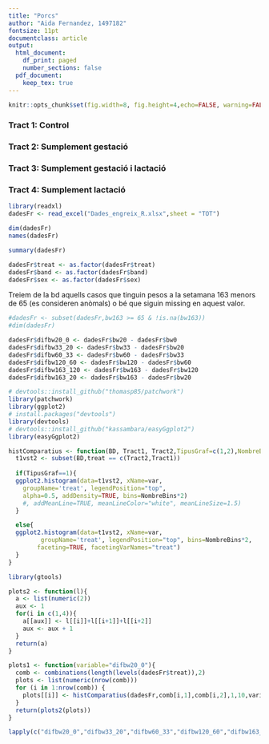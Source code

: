 ```yaml
---
title: "Porcs"
author: "Aida Fernandez, 1497182"
fontsize: 11pt
documentclass: article
output:
  html_document:
    df_print: paged
    number_sections: false
  pdf_document: 
    keep_tex: true
---
```



```r
knitr::opts_chunk$set(fig.width=8, fig.height=4,echo=FALSE, warning=FALSE, message=FALSE,eval=T)
```

### Tract 1: Control
### Tract 2: Sumplement gestació
### Tract 3: Sumplement gestació i lactació
### Tract 4: Sumplement lactació


```r
library(readxl)
dadesFr <- read_excel("Dades_engreix_R.xlsx",sheet = "TOT")

dim(dadesFr)
names(dadesFr)

summary(dadesFr)

dadesFr$treat <- as.factor(dadesFr$treat)
dadesFr$band <- as.factor(dadesFr$band)
dadesFr$sex <- as.factor(dadesFr$sex)
```

Treiem de la bd aquells casos que tinguin pesos a la setamana 163 menors de 65 (es consideren anòmals) o bé que siguin missing en aquest valor.

```r
#dadesFr <- subset(dadesFr,bw163 >= 65 & !is.na(bw163))
#dim(dadesFr)
```


```r
dadesFr$difbw20_0 <- dadesFr$bw20 - dadesFr$bw0
dadesFr$difbw33_20 <- dadesFr$bw33 - dadesFr$bw20
dadesFr$difbw60_33 <- dadesFr$bw60 - dadesFr$bw33
dadesFr$difbw120_60 <- dadesFr$bw120 - dadesFr$bw60
dadesFr$difbw163_120 <- dadesFr$bw163 - dadesFr$bw120
dadesFr$difbw163_20 <- dadesFr$bw163 - dadesFr$bw20
```

```r
# devtools::install_github("thomasp85/patchwork")
library(patchwork)
library(ggplot2)
# install.packages("devtools")
library(devtools)
# devtools::install_github("kassambara/easyGgplot2")
library(easyGgplot2)
```


```r
histComparatius <- function(BD, Tract1, Tract2,TipusGraf=c(1,2),NombreBins=10,var="BW41"){
  t1vst2 <- subset(BD,treat == c(Tract2,Tract1))
  
  if(TipusGraf==1){
  ggplot2.histogram(data=t1vst2, xName=var,
    groupName='treat', legendPosition="top",
    alpha=0.5, addDensity=TRUE, bins=NombreBins*2)
    #, addMeanLine=TRUE, meanLineColor="white", meanLineSize=1.5)
  }

  else{
  ggplot2.histogram(data=t1vst2, xName=var,
         groupName='treat', legendPosition="top", bins=NombreBins*2,
        faceting=TRUE, facetingVarNames="treat")
  }
}
```



```r
library(gtools)
```


```r
plots2 <- function(l){
  a <- list(numeric(2))
  aux <- 1
  for(i in c(1,4)){
    a[[aux]] <- l[[i]]+l[[i+1]]+l[[i+2]]
    aux <- aux + 1 
  }
  return(a)
}

plots1 <- function(variable="difbw20_0"){
  comb <- combinations(length(levels(dadesFr$treat)),2)
  plots <- list(numeric(nrow(comb)))
  for (i in 1:nrow(comb)) {
    plots[[i]] <- histComparatius(dadesFr,comb[i,1],comb[i,2],1,10,variable)
  }
  return(plots2(plots))
}
```


```r
lapply(c("difbw20_0","difbw33_20","difbw60_33","difbw120_60","difbw163_120","difbw163_20"),plots1)
```



